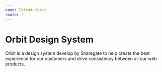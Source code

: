 ```yaml
---
name: Introduction
route: /
---
```



# Orbit Design System

Orbit is a design system develop by Sharegate to help create the best experience for our customers and drive consistency between all our web products.

